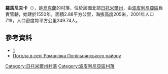 {{coord|49|59|12|N|29|38|16|E|scale:30000|display=title}}

'''羅馬尼夫卡'''（{{lang-uk|Романівка}}），是[[烏克蘭|烏克蘭]]的村落，位於該國北部[[日托米爾州|日托米爾州]]，由[[波皮利尼亞區|波皮利尼亞區]]負責管轄，始建於1550年，面積2.88平方公里，海拔高度205米，2001年人口719，人口密度每平方公里249.74人。

==參考資料==
* [http://w1.c1.rada.gov.ua/pls/z7503/A005?rdat1=14.03.2016&rf7571=10457]
* [http://weather.in.ua/ua/zhitomirskaja/22708 Погода в селі Романівка Попільнянського району]

{{DEFAULTSORT:Романівка}}
[[Category:日托米爾州村落|Category:日托米爾州村落]]
[[Category:波皮利尼亞區村落|Category:波皮利尼亞區村落]]


{{Zhytomyr-geo-stub}}